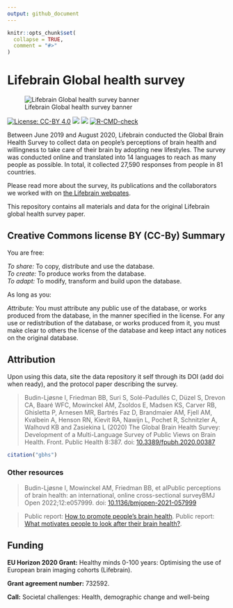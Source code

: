 ```yaml
---
output: github_document
---
```


<!-- README.md is generated from README.Rmd. Please edit that file -->

```r
knitr::opts_chunk$set(
  collapse = TRUE,
  comment = "#>"
)
```

# Lifebrain Global health survey

![Lifebrain Global health survey banner](./inst/img/lifebrain-banner-1771x417-72px.jpeg)

<!-- badges: start -->
[![License: CC-BY 4.0](https://img.shields.io/badge/license-CC--BY 4.0-blue.svg)](https://cran.r-project.org/web/licenses/CC-BY 4.0)
[![](https://img.shields.io/github/languages/code-size/lifebrain/gbhs.svg)](https://github.com/Lifebrain/gbhs)
[![](https://img.shields.io/badge/doi-10.3389/fpubh.2020.00387-green.svg)](https://doi.org/10.3389/fpubh.2020.00387)
[![R-CMD-check](https://github.com/Lifebrain/gbhs/actions/workflows/R-CMD-check.yaml/badge.svg)](https://github.com/Lifebrain/gbhs/actions/workflows/R-CMD-check.yaml)
<!-- badges: end -->

Between June 2019 and August 2020, Lifebrain conducted the Global Brain Health Survey to collect data on people’s perceptions of brain health and willingness to take care of their brain by adopting new lifestyles. The survey was conducted online and translated into 14 languages to reach as many people as possible. In total, it collected 27,590 responses from people in 81 countries.

Please read more about the survey, its publications and the collaborators we worked with on [the Lifebrain webpates](https://www.lifebrain.uio.no/global-brain-health-survey/).

This repository contains all materials and data for the original Lifebrain global health survey paper.


## Creative Commons license BY (CC-By) Summary
You are free:

_To share:_ To copy, distribute and use the database.  
_To create:_ To produce works from the database.  
_To adapt:_ To modify, transform and build upon the database.  

As long as you:

_Attribute:_ You must attribute any public use of the database, or works produced from the database, in the manner specified in the license. For any use or redistribution of the database, or works produced from it, you must make clear to others the license of the database and keep intact any notices on the original database.


## Attribution
Upon using this data, site the data repository it self through its DOI (add doi when ready), and the protocol paper describing the survey.

> Budin-Ljøsne I, Friedman BB, Suri S, Solé-Padullés C, Düzel S, Drevon CA, Baaré WFC, Mowinckel AM, Zsoldos E, Madsen KS, Carver RB, Ghisletta P, Arnesen MR, Bartrés Faz D, Brandmaier AM, Fjell AM, Kvalbein A, Henson RN, Kievit RA, Nawijn L, Pochet R, Schnitzler A, Walhovd KB and Zasiekina L (2020) The Global Brain Health Survey: Development of a Multi-Language Survey of Public Views on Brain Health. Front. Public Health 8:387. doi: [10.3389/fpubh.2020.00387](https://www.frontiersin.org/articles/10.3389/fpubh.2020.00387/full)

```r
citation("gbhs")
```

### Other resources

> Budin-Ljøsne I, Mowinckel AM, Friedman BB, et alPublic perceptions of brain health: an international, online cross-sectional surveyBMJ Open 2022;12:e057999. doi: [10.1136/bmjopen-2021-057999](https://bmjopen.bmj.com/content/12/4/e057999)

> Public report: [How to promote people's brain health](https://www.lifebrain.uio.no/news/how-to-promote.html).
> Public report: [What motivates people to look after their brain health?](https://www.lifebrain.uio.no/news/what-motivates.html).

## Funding
**EU Horizon 2020 Grant:** Healthy minds 0-100 years: Optimising the use of European brain imaging cohorts (Lifebrain).

**Grant agreement number:** 732592.

**Call:** Societal challenges: Health, demographic change and well-being


